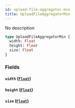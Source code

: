 ```yaml
---
id: upload-file-aggregator-min
title: UploadFileAggregatorMin
---
```


No description

```graphql
type UploadFileAggregatorMin {
  width: Float
  height: Float
  size: Float
}
```

### Fields

#### `width` ([`Float`](/v1/scalars/float))

#### `height` ([`Float`](/v1/scalars/float))

#### `size` ([`Float`](/v1/scalars/float))
